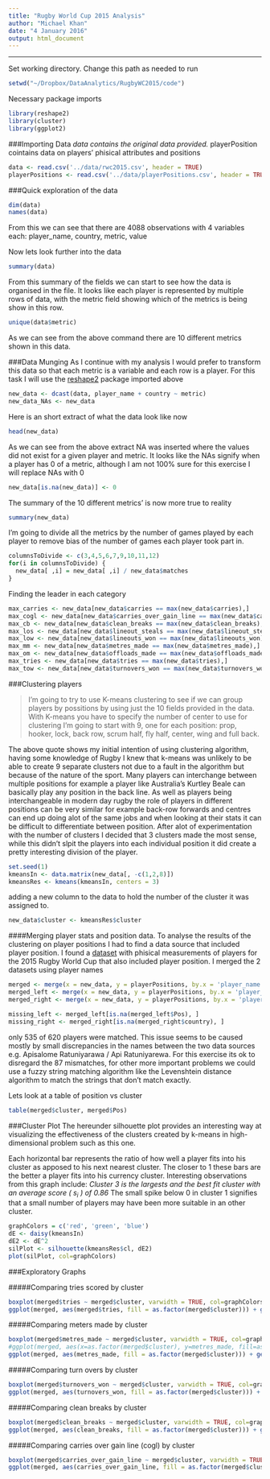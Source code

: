 ```yaml
---
title: "Rugby World Cup 2015 Analysis"
author: "Michael Khan"
date: "4 January 2016"
output: html_document
---
```


----
Set working directory. 
Change this path as needed to run
```r
setwd("~/Dropbox/DataAnalytics/RugbyWC2015/code")
```


Necessary package imports
```r
library(reshape2)
library(cluster)
library(ggplot2)
```

###Importing Data
*data contains the original data provided.
*playerPosition cointains data on players' phisical attributes and positions
```r
data <- read.csv('../data/rwc2015.csv', header = TRUE)
playerPositions <- read.csv('../data/playerPositions.csv', header = TRUE)
```


###Quick exploration of the data
```r
dim(data)
names(data)
```
From this we can see that there are 4088 observations with 4 variables each: player_name, country, metric, value


Now lets look further into the data
```r
summary(data)
```
From this summary of the fields we can start to see how the data is organised in the file.
It looks like each player is represented by multiple rows of data, with the metric field showing which of the metrics is being show in this row.
```r
unique(data$metric)
```
As we can see from the above command there are 10 different metrics shown in this data.


###Data Munging
As I continue with my analysis I would prefer to transform this data so that each metric is a variable and each row is a player.
For this task I will use the [reshape2](https://cran.r-project.org/web/packages/reshape2/index.html) package imported above

```r
new_data <- dcast(data, player_name + country ~ metric)
new_data_NAs <- new_data
```

Here is an short extract of what the data look like now
```r
head(new_data)
```
As we can see from the above extract NA was inserted where the values did not exist for a given player and metric. It looks like the NAs signify when a player has 0 of a metric, although I am not 100% sure for this exercise I will replace NAs with 0
```r
new_data[is.na(new_data)] <- 0
```
The summary of the 10 different metrics' is now more true to reality
```r
summary(new_data)
```


I'm going to divide all the metrics by the number of games played by each player to remove bias of the number of games each player took part in.
```r
columnsToDivide <- c(3,4,5,6,7,9,10,11,12)
for(i in columnsToDivide) {
  new_data[ ,i] = new_data[ ,i] / new_data$matches
} 
```


Finding the leader in each category 
```r
max_carries <- new_data[new_data$carries == max(new_data$carries),]
max_cogl <- new_data[new_data$carries_over_gain_line == max(new_data$carries_over_gain_line),]
max_cb <- new_data[new_data$clean_breaks == max(new_data$clean_breaks),]
max_los <- new_data[new_data$lineout_steals == max(new_data$lineout_steals),]
max_low <- new_data[new_data$lineouts_won == max(new_data$lineouts_won),]
max_mm <- new_data[new_data$metres_made == max(new_data$metres_made),]
max_om <- new_data[new_data$offloads_made == max(new_data$offloads_made),]
max_tries <- new_data[new_data$tries == max(new_data$tries),]
max_tow <- new_data[new_data$turnovers_won == max(new_data$turnovers_won),]
```


###Clustering players

> I'm going to try to use K-means clustering to see if we can group players by possitions by using just the 10 fields provided in the data. With K-means you have to specify the number of center to use for clustering I'm going to start with 9, one for each position: prop, hooker, lock, back row, scrum half, fly half, center, wing and full back. 

The above quote shows my initial intention of using clustering algorithm, having some knowledge of Rugby I knew that k-means was unlikely to be able to create 9 separate clusters not due to a fault in the algorithm but because of the nature of the sport. Many players can interchange between multiple positions for example a player like Australia's Kurtley Beale can basically play any position in the back line. As well as players being interchangeable in modern day rugby the role of players in different positions can be very similar for example back-row forwards and centres can end up doing alot of the same jobs and when looking at their stats it can be difficult to differentiate between position.
After alot of experimentation with the number of clusters I decided that 3 clusters made the most sense, while this didn't slpit the players into each individual position it did create a pretty interesting division of the player. 
```r
set.seed(1)
kmeansIn <- data.matrix(new_data[, -c(1,2,8)])
kmeansRes <- kmeans(kmeansIn, centers = 3)
```

adding a new column to the data to hold the number of the cluster it was assigned to.
```r
new_data$cluster <- kmeansRes$cluster
```


####Merging player stats and position data.
To analyse the results of the clustering on player positions I had to find a data source that included player position.
I found a [dataset](http://www.rugbyhow.com/2015RWC-all-player-sizes.html#AName order) with phisical measurements of players for the 2015 Rugby World Cup that also included player position. I merged the 2 datasets using player names 
```r
merged <- merge(x = new_data, y = playerPositions, by.x = 'player_name', by.y = 'Player.name')
merged_left <- merge(x = new_data, y = playerPositions, by.x = 'player_name', by.y = 'Player.name', all.x = TRUE)
merged_right <- merge(x = new_data, y = playerPositions, by.x = 'player_name', by.y = 'Player.name', all.y = TRUE)

missing_left <- merged_left[is.na(merged_left$Pos), ]
missing_right <- merged_right[is.na(merged_right$country), ]
```
only 535 of 620 players were matched. This issue seems to be caused mostly by small discrepancies in the names between the two data sources e.g. Apisalome Ratuniyarawa / Api Ratuniyarewa. For this exercise its ok to disregard the 87 mismatches, for other more important problems we could use a fuzzy string matching algorithm like the Levenshtein distance algorithm to match the strings that don't match exactly.

Lets look at a table of position vs cluster
```r
table(merged$cluster, merged$Pos)
```



###Cluster Plot
The hereunder silhouette plot provides an interesting way at visualizing the effectiveness of the clusters created by k-means in high-dimensional problem such as this one.  

Each horizontal bar represents the ratio of how well a player fits into his cluster as apposed to his next nearest cluster. The closer to 1 these bars are the better a player fits into his currency cluster.
Interesting observations from this graph include:
 *Cluster 3 is the largests and the best fit cluster with an average score ( s~i~ ) of 0.86
 *The small spike below 0 in cluster 1 signifies that a small number of players may have been more suitable in an other cluster. 
```r
graphColors = c('red', 'green', 'blue')
dE <- daisy(kmeansIn)
dE2 <- dE^2
silPlot <- silhouette(kmeansRes$cl, dE2)
plot(silPlot, col=graphColors)
```



###Exploratory Graphs

#####Comparing tries scored by cluster
```r
boxplot(merged$tries ~ merged$cluster, varwidth = TRUE, col=graphColors, xlab='Cluster', ylab='Tries scored per game', main='Tries scored per game cluster comparison')
ggplot(merged, aes(merged$tries, fill = as.factor(merged$cluster))) + geom_density(alpha = 0.2)
```


#####Comparing meters made by cluster
```r
boxplot(merged$metres_made ~ merged$cluster, varwidth = TRUE, col=graphColors, xlab='Cluster', ylab='Meters made per game', main='Meters made cluster comparison')
#ggplot(merged, aes(x=as.factor(merged$cluster), y=metres_made, fill=as.factor(merged$cluster))) + geom_boxplot() + scale_fill_discrete(name = 'Clusters')
ggplot(merged, aes(metres_made, fill = as.factor(merged$cluster))) + geom_density(alpha = 0.2) + scale_fill_discrete(name = 'Clusters')
```

#####Comparing turn overs by cluster
```r
boxplot(merged$turnovers_won ~ merged$cluster, varwidth = TRUE, col=graphColors, xlab='Cluster', ylab='Meters made per game', main='Meters made cluster comparison')
ggplot(merged, aes(turnovers_won, fill = as.factor(merged$cluster))) + geom_density(alpha = 0.2) + scale_fill_discrete(name = 'Clusters')
```

#####Comparing clean breaks by cluster
```r
boxplot(merged$clean_breaks ~ merged$cluster, varwidth = TRUE, col=graphColors, xlab='Cluster', ylab='Clean breaks made per game', main='Clean breaks made cluster comparison')
ggplot(merged, aes(clean_breaks, fill = as.factor(merged$cluster))) + geom_density(alpha = 0.2) + scale_fill_discrete(name = 'Clusters')
```

#####Comparing carries over gain line (cogl) by cluster
```r
boxplot(merged$carries_over_gain_line ~ merged$cluster, varwidth = TRUE, col=graphColors, xlab='Cluster', ylab='Carries over gain line per game', main='Carries over gain line cluster comparison')
ggplot(merged, aes(carries_over_gain_line, fill = as.factor(merged$cluster))) + geom_density(alpha = 0.2) + scale_fill_discrete(name = 'Clusters')
```
